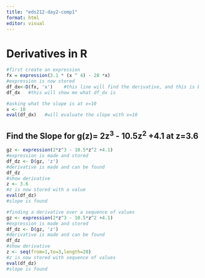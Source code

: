 ```yaml
---
title: "eds212-day2-comp1"
format: html
editor: visual
---
```


# Derivatives in R

```r
#first create an expression
fx = expression(3.1 * (x ^ 4) - 28 *x)
#expression is now stored
df_dx<-D(fx, 'x')    #this line will find the derivative, and this is being stored on df_dx
df_dx   #this will show me what df_dx is
```

```r
#asking what the slope is at x=10
x <- 10
eval(df_dx)   #will evaluate the slope with x=10
```

## Find the Slope for g(z)= 2z^3^ - 10.5z^2^ +4.1 at z=3.6
```r
gz <- expression(2*z^3 - 10.5*z^2 +4.1)
#expression is made and stored
df_dz <- D(gz, 'z')
#derivative is made and can be found
df_dz
#show derivative
z <- 3.6
#z is now stored with a value
eval(df_dz)
#slope is found
```

```r
#finding a derivative over a sequence of values
gz <- expression(2*z^3 - 10.5*z^2 +4.1)
#expression is made and stored
df_dz <- D(gz, 'z')
#derivative is made and can be found
df_dz
#show derivative
z <- seq(from=1,to=3,length=20)
#z is now stored with sequence of values
eval(df_dz)
#slope is found
```









